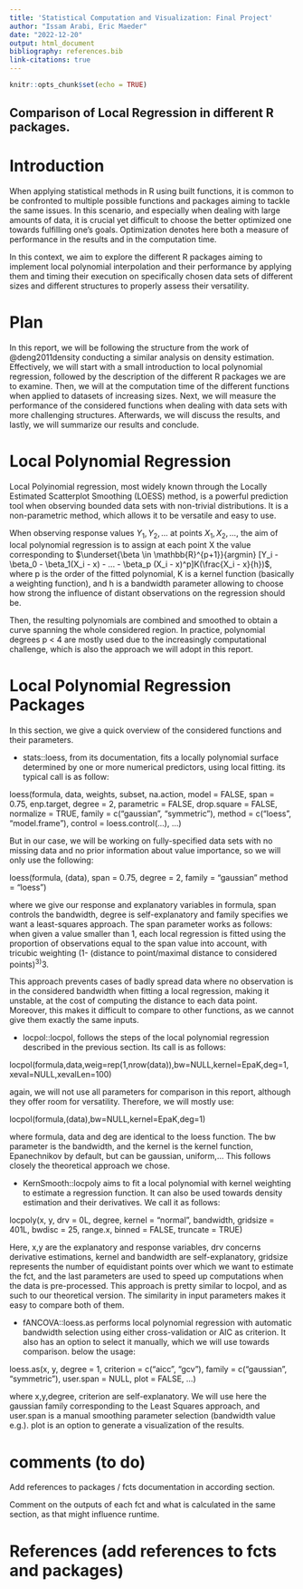 ---
title: 'Statistical Computation and Visualization: Final Project'
author: "Issam Arabi, Eric Maeder"
date: "2022-12-20"
output: html_document
bibliography: references.bib
link-citations: true
---

```{r setup, include=FALSE}
knitr::opts_chunk$set(echo = TRUE)
```

## Comparison of Local Regression in different R packages.

# Introduction
When applying statistical methods in R using built functions, it is common to be confronted to multiple possible functions and packages aiming to tackle the same issues. In this scenario, and especially when dealing with large amounts of data, it is crucial yet difficult to choose the better optimized one towards fulfilling one's goals. Optimization denotes here both a measure of performance in the results and in the computation time.

In this context, we aim to explore the different R packages aiming to implement local polynomial interpolation and their performance by applying them and timing their execution on specifically chosen data sets of different sizes and different structures to properly assess their versatility.

# Plan
In this report, we will be following the structure from the work of  @deng2011density conducting a similar analysis on density estimation. Effectively, we will start with a small introduction to local polynomial regression, followed by the description of the different R packages we are to examine. Then, we will at the computation time of the different functions when applied to datasets of increasing sizes. Next, we will measure the performance of the considered functions when dealing with data sets with more challenging structures. Afterwards, we will discuss the results, and lastly, we will summarize our results and conclude.

# Local Polynomial Regression
Local Polyinomial regression, most widely known through the Locally Estimated Scatterplot Smoothing (LOESS) method, is a powerful prediction tool when observing bounded data sets with non-trivial distributions. It is a non-parametric method, which allows it to be versatile and easy to use. 

When observing response values $Y_1, Y_2, ...$ at points $X_1, X_2, ...$, the aim of local polynomial regression is to assign at each point X the value corresponding to $\underset{\beta \in \mathbb{R}^{p+1}}{argmin} [Y_i - \beta_0 - \beta_1(X_i - x) - ... - \beta_p (X_i - x)^p]K(\frac{X_i - x}{h})$, where p is the order of the fitted polynomial, K is a kernel function (basically a weighting function), and h is a bandwidth parameter allowing to choose how strong the influence of distant observations on the regression should be. 

Then, the resulting polynomials are combined and smoothed to obtain a curve spanning the whole considered region. In practice, polynomial degrees p < 4 are mostly used due to the increasingly computational challenge, which is also the approach we will adopt in this report.

# Local Polynomial Regression Packages

In this section, we give a quick overview of the considered functions and their parameters.

+ stats::loess, from its documentation, fits a locally polynomial surface determined by one or more numerical predictors, using local fitting. its typical call is as follow:

loess(formula, data, weights, subset, na.action, model = FALSE,
      span = 0.75, enp.target, degree = 2,
      parametric = FALSE, drop.square = FALSE, normalize = TRUE,
      family = c("gaussian", "symmetric"),
      method = c("loess", "model.frame"),
      control = loess.control(...), ...)
      
But in our case, we will be working on fully-specified data sets with no missing data and no prior information about value importance, so we will only use the following:

loess(formula, (data), 
      span = 0.75, degree = 2,
      family = "gaussian"
      method = "loess")
      
where we give our response and explanatory variables in formula, span controls the bandwidth, degree is self-explanatory and family specifies we want a least-squares approach. 
The span parameter works as follows: when given a value smaller than 1, each local regression is fitted using the proportion of observations equal to the span value into account, with tricubic weighting (1- (distance to point/maximal distance to considered points)^3)^3. 

This approach prevents cases of badly spread data where no observation is in the considered bandwidth when fitting a local regression, making it unstable, at the cost of computing the distance to each data point. Moreover, this makes it difficult to compare to other functions, as we cannot give them exactly the same inputs.

+ locpol::locpol, follows the steps of the local polynomial regression described in the previous section. Its call is as follows:

locpol(formula,data,weig=rep(1,nrow(data)),bw=NULL,kernel=EpaK,deg=1,
xeval=NULL,xevalLen=100)

again, we will not use all parameters for comparison in this report, although they offer room for versatility. Therefore, we will mostly use:

locpol(formula,(data),bw=NULL,kernel=EpaK,deg=1)

where formula, data and deg are identical to the loess function. The bw parameter is the bandwidth, and the kernel is the kernel function, Epanechnikov by default, but can be gaussian, uniform,...
This follows closely the theoretical approach we chose.

+ KernSmooth::locpoly aims to fit a local polynomial with kernel weighting to estimate a regression function. It can also be used towards density estimation and their derivatives. We call it as follows:

locpoly(x, y, drv = 0L, degree, kernel = "normal", 
        bandwidth, gridsize = 401L, bwdisc = 25, 
        range.x, binned = FALSE, truncate = TRUE)

Here, x,y are the explanatory and response variables, drv concerns derivative estimations, kernel and bandwidth are self-explanatory, gridsize represents the number of equidistant points over which we want to estimate the fct, and the last parameters are used to speed up computations when the data is pre-processed. This approach is pretty similar to locpol, and as such to our theoretical version. The similarity in input parameters makes it easy to compare both of them.

+ fANCOVA::loess.as performs local polynomial regression with automatic bandwidth selection using either cross-validation or AIC as criterion. It also has an option to select it manually, which we will use towards comparison. below the usage:

loess.as(x, y, degree = 1, criterion = c("aicc", "gcv"), 
		family = c("gaussian", "symmetric"), user.span = NULL, 
		plot = FALSE, ...)
		
where x,y,degree, criterion are self-explanatory. We will use here the gaussian family corresponding to the Least Squares approach, and user.span is a manual smoothing parameter selection (bandwidth value e.g.). plot is an option to generate a visualization of the results.

# comments (to do)
Add references to packages / fcts documentation in according section.

Comment on the outputs of each fct and what is calculated in the same section, as that might influence runtime.

# References (add references to fcts and packages)